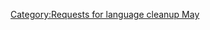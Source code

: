 {{nolanguage/box}}
[[Category:Requests for language cleanup May]]
{{only in|{{in appendix|Invented phobias}}}}